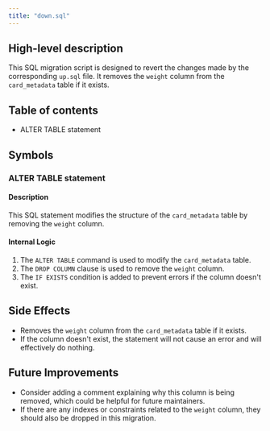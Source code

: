 ```yaml
---
title: "down.sql"
---
```


## High-level description
This SQL migration script is designed to revert the changes made by the corresponding `up.sql` file. It removes the `weight` column from the `card_metadata` table if it exists.

## Table of contents
- ALTER TABLE statement

## Symbols

### ALTER TABLE statement
#### Description
This SQL statement modifies the structure of the `card_metadata` table by removing the `weight` column.

#### Internal Logic
1. The `ALTER TABLE` command is used to modify the `card_metadata` table.
2. The `DROP COLUMN` clause is used to remove the `weight` column.
3. The `IF EXISTS` condition is added to prevent errors if the column doesn't exist.

## Side Effects
- Removes the `weight` column from the `card_metadata` table if it exists.
- If the column doesn't exist, the statement will not cause an error and will effectively do nothing.

## Future Improvements
- Consider adding a comment explaining why this column is being removed, which could be helpful for future maintainers.
- If there are any indexes or constraints related to the `weight` column, they should also be dropped in this migration.